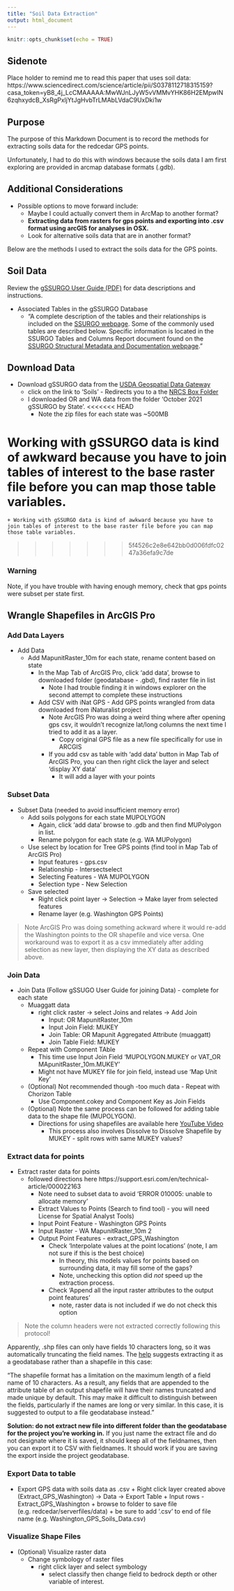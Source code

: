 ```yaml
---
title: "Soil Data Extraction"
output: html_document
---
```


```r
knitr::opts_chunk$set(echo = TRUE)
```

## Sidenote

Place holder to remind me to read this paper that uses soil data: https://www.sciencedirect.com/science/article/pii/S0378112718315159?casa_token=yB8_4j_LcCMAAAAA:MwWJnLJyW5vVMMvYHK86H2EMpwIN6zqhxydcB_XsRgPxljYtJgHvbTrLMAbLVdaC9UxDki1w

## Purpose

The purpose of this Markdown Document is to record the methods for extracting soils data for the redcedar GPS points.

Unfortunately, I had to do this with windows because the soils data I am first exploring are provided in arcmap database formats (.gdb). 

## Additional Considerations

* Possible options to move forward include: 
  + Maybe I could actually convert them in ArcMap to another format? 
  + **Extracting data from rasters for gps points and exporting into .csv format using arcGIS for analyses in OSX.**
  + Look for alternative soils data that are in another format?
  
Below are the methods I used to extract the soils data for the GPS points.

## Soil Data

Review the [gSSURGO User Guide (PDF)](https://www.nrcs.usda.gov/wps/portal/nrcs/detail/soils/survey/geo/?cid=nrcs142p2_053631) for data descriptions and instructions. 

* Associated Tables in the gSSURGO Database
  + "A complete description of the tables and their relationships is included on the [SSURGO webpage](http://www.nrcs.usda.gov/wps/portal/nrcs/detail/soils/survey/geo/?cid=nrcs142p2_053631). Some
of the commonly used tables are described below. Specific information is located in the SSURGO Tables
and Columns Report document found on the [SSURGO Structural Metadata and Documentation
webpage](https://www.nrcs.usda.gov/wps/portal/nrcs/detail/soils/survey/geo/?cid=nrcs142p2_053631)."


## Download Data

  * Download gSSURGO data from the [USDA Geospatial Data Gateway](https://gdg.sc.egov.usda.gov/GDGHome_DirectDownLoad.aspx)
    + click on the link to 'Soils' - Redirects you to a the [NRCS Box Folder](https://nrcs.app.box.com/v/soils)
    + I downloaded OR and WA data from the folder 'October 2021 gSSURGO by State'.
<<<<<<< HEAD
      + Note the zip files for each state was ~500MB


Working with gSSURGO data is kind of awkward because you have to join tables of interest to the base raster file before you can map those table variables.
=======
    + Working with gSSURGO data is kind of awkward because you have to join tables of interest to the base raster file before you can map those table variables.
>>>>>>> 5f4526c2e8e642bb0d006fdfc0247a36efa9c7de
  
  
### Warning

Note, if you have trouble with having enough memory, check that gps points were subset per state first. 
  
## Wrangle Shapefiles in ArcGIS Pro  

### Add Data Layers

  * Add Data
      + Add MapunitRaster_10m for each state, rename content based on state
        + In the Map Tab of ArcGIS Pro, click 'add data', browse to downloaded folder (geodatabase - .gbd), find raster file in list
          + Note I had trouble finding it in windows explorer on the second attempt to complete these instructions
        + Add CSV with iNat GPS - Add GPS points wrangled from data downloaded from iNaturalist project
          + Note ArcGIS Pro was doing a weird thing where after opening gps csv, it wouldn't recognize lat/long columns the next time I tried to add it as a layer.
            + Copy original GPS file as a new file specifically for use in ARCGIS
          + If you add csv as table with 'add data' button in Map Tab of ArcGIS Pro, you can then right click the layer and select 'display XY data'
            + It will add a layer with your points
          
### Subset Data        
     
  * Subset Data (needed to avoid insufficient memory error)
      + Add soils polygons for each state MUPOLYGON
        + Again, click 'add data' browse to .gdb and then find MUPolygon in list. 
        + Rename polygon for each state (e.g. WA MUPolygon)
      + Use select by location for Tree GPS points (find tool in Map Tab of ArcGIS Pro)
        + Input features - gps.csv
        + Relationship - Intersectselect 
        + Selecting Features - WA MUPOLYGON
        + Selection type - New Selection
      + Save selected
        + Right click point layer -> Selection -> Make layer from selected features
        + Rename layer (e.g. Washington GPS Points)
        
> Note ArcGIS Pro was doing something ackward where it would re-add the Washington points to the OR shapefile and vice versa. One workaround was to export it as a csv immediately after adding selection as new layer, then displaying the XY data as described above. 
      
### Join Data     
    
   * Join Data (Follow gSSUGO User Guide for joining Data) - complete for each state
      + Muaggatt data
        + right click raster -> select Joins and relates -> Add Join
          + Input: OR MapunitRaster_10m
          + Input Join Field: MUKEY
          + Join Table: OR Mapunit Aggregated Attribute (muaggatt)
          + Join Table Field: MUKEY
      + Repeat with Component TAble
          + This time use Input Join Field 'MUPOLYGON.MUKEY or VAT_OR MApunitRaster_10m.MUKEY'
          + Might not have MUKEY file for join field, instead use 'Map Unit Key'
      + (Optional) Not recommended though -too much data - Repeat with Chorizon Table
          + Use Component.cokey and Component Key as Join Fields
      + (Optional) Note the same process can be followed for adding table data to the shape file (MUPOLYGON).
        + Directions for using shapefiles are available here [YouTube Video](https://youtu.be/zGfT1v8Fmug)
            + This process also involves Dissolve to Dissolve Shapefile by MUKEY - split rows with same MUKEY values?

### Extract data for points     
     
  * Extract raster data for points
      + followed directions here https://support.esri.com/en/technical-article/000022163
        + Note need to subset data to avoid 'ERROR 010005: unable to allocate memory'
        + Extract Values to Points (Search to find tool) - you will need License for Spatial Analyst Tools)
        + Input Point Feature - Washington GPS Points
        + Input Raster - WA MapunitRaster_10m 2
        + Output Point Features - extract_GPS_Washington
          + Check 'Interpolate values at the point locations' (note, I am not sure if this is the best choice)
            + In theory, this models values for points based on surrounding data, it may fill some of the gaps?
            + Note, unchecking this option did *not* speed up the extraction process. 
          + Check 'Append all the input raster attributes to the output point features'
            + note, raster data is not included if we do not check this option 
  

> Note the column headers were not extracted correctly following this protocol! 

Apparently, .shp files can only have fields 10 characters long, so it was automatically truncating the field names. The [help](https://pro.arcgis.com/en/pro-app/latest/tool-reference/spatial-analyst/extract-values-to-points.htm) suggests extracting it as a geodatabase rather than a shapefile in this case: 

"The shapefile format has a limitation on the maximum length of a field name of 10 characters. As a result, any fields that are appended to the attribute table of an output shapefile will have their names truncated and made unique by default. This may make it difficult to distinguish between the fields, particularly if the names are long or very similar. In this case, it is suggested to output to a file geodatabase instead."

**Solution: do not extract new file into different folder than the geodatabase for the project you're working in.** If you just name the extract file and do not designate where it is saved, it should keep all of the fieldnames, then you can export it to CSV with fieldnames. It should work if you are saving the export inside the project geodatabase. 

          
### Export Data to table
        
  * Export GPS data with soils data as .csv
        + Right click layer created above (Extract_GPS_Washington) -> Data -> Export Table
          + Input rows - Extract_GPS_Washington 
          + browse to folder to save file (e.g. redcedar/serverfiles/data)
          + be sure to add '.csv' to end of file name (e.g. Washington_GPS_Soils_Data.csv)
      
### Visualize Shape Files

  * (Optional) Visualize raster data
      + Change symbology of raster files
        + right click layer and select symbology
          + select classify then change field to bedrock depth or other variable of interest.
    


    